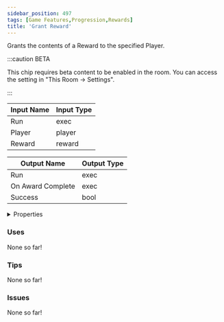 ```yaml
---
sidebar_position: 497
tags: [Game Features,Progression,Rewards]
title: 'Grant Reward'
---
```


Grants the contents of a Reward to the specified Player.

:::caution BETA

This chip requires beta content to be enabled in the room. You can access the setting in "This Room -> Settings".

:::


<EsbSvg />

| Input Name | Input Type |
|-----------|-----------|
| Run | exec |
| Player | player |
| Reward | reward |

| Output Name | Output Type |
|-----------|-----------|
| Run | exec |
| On Award Complete | exec |
| Success | bool |


<details>
  <summary>Properties</summary>
  <div>
    <div>
    <table>
      <thead>
        <tr>
          <th>Is beta required?</th>
          <th>✅</th>
        </tr>
        <tr>
          <th>Is this chip a trolling risk?</th>
          <th>❌</th>
        </tr>
        <tr>
          <th>Is this chip a role assignment risk?</th>
          <th>❌</th>
        </tr>
        <tr>
          <th>Chip UUID</th>
          <th>8b38e01f-9c85-47bb-abda-85e354c15d41</th>
        </tr>
      </thead>
    </table>
    </div>
  </div>
</details>

### Uses

None so far!

### Tips

None so far!

### Issues

None so far!